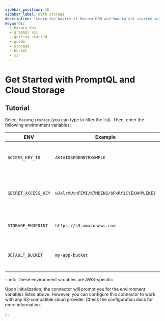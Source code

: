 ```yaml
---
sidebar_position: 16
sidebar_label: With Storage
description: "Learn the basics of Hasura DDN and how to get started with various storage solutions."
keywords:
  - hasura ddn
  - graphql api
  - getting started
  - guide
  - storage
  - bucket
  - s3
---
```



# Get Started with PromptQL and Cloud Storage

<BoilerplateOverview dataSourceName="Cloud Storage" time="twenty" />

<Prereqs />

## Tutorial

<BoilerplateInit />

Select `hasura/storage` (you can type to filter the list). Then, enter the following environment variables:

| ENV                 | Example                                    | Description                                              |
| ------------------- | ------------------------------------------ | -------------------------------------------------------- |
| `ACCESS_KEY_ID`     | `AKIAIOSFODNN7EXAMPLE`                     | Your AWS access key ID used to authenticate with S3.     |
| `SECRET_ACCESS_KEY` | `wJalrXUtnFEMI/K7MDENG/bPxRfiCYEXAMPLEKEY` | Your AWS secret access key used to authenticate with S3. |
| `STORAGE_ENDPOINT`  | `https://s3.amazonaws.com`                 | The S3 service endpoint URL.                             |
| `DEFAULT_BUCKET`    | `my-app-bucket`                            | The default S3 bucket name where files will be stored.   |

:::info These environment variables are AWS-specific

Upon initialization, the connector will prompt you for the environment variables listed above. However, you can
configure this connector to work with any S3-compatible cloud provider. Check the configuration docs for more
information.

:::

<BoilerplateDx />

<BoilerplateSummary dataSourceName="Cloud Storage" />
